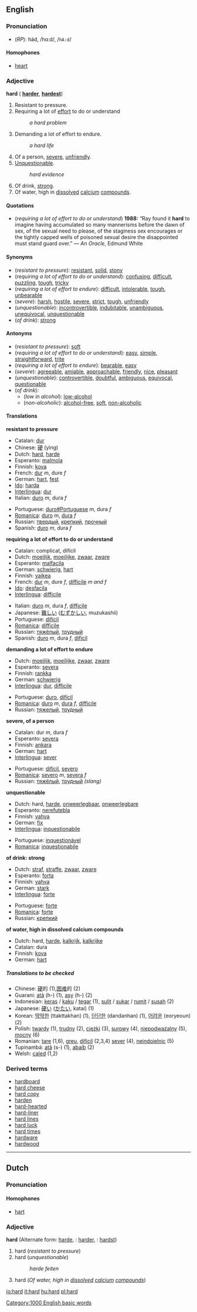 ==English==
===Pronunciation===
*(''RP''): häd, /hɑːd/, /<tt>hA:d</tt>/
====Homophones====
*[[heart]]

===Adjective===
'''hard''' ({{compar}} '''[[harder]]''', {{superl}} '''[[hardest]]''')

#Resistant to pressure.
#Requiring a lot of [[effort]] to do or understand
#:''a hard problem''
#Demanding a lot of effort to endure.
#:''a hard life''
#Of a person, [[severe]], [[unfriendly]].
#[[Unquestionable]].
#:''hard evidence''
#Of drink, [[strong]].
#Of water, high in [[dissolve]]d [[calcium]] [[compound]]s.

====Quotations====
*(''requiring a lot of effort to do or understand'') '''1988:''' “Ray found it '''hard''' to imagine having accumulated so many mannerisms before the dawn of sex, of the sexual need to please, of the staginess sex encourages or the tightly capped wells of poisoned sexual desire the disappointed must stand guard over.” &mdash; ''An Oracle'', Edmund White

====Synonyms====
*(''resistant to pressure''): [[resistant]], [[solid]], [[stony]]
*(''requiring a lot of effort to do or understand''): [[confusing]], [[difficult]], [[puzzling]], [[tough]], [[tricky]]
*(''requiring a lot of effort to endure''): [[difficult]], [[intolerable]], [[tough]], [[unbearable]]
*(''severe''): [[harsh]], [[hostile]], [[severe]], [[strict]], [[tough]], [[unfriendly]]
*(''unquestionable''): [[incontrovertible]], [[indubitable]], [[unambiguous]], [[unequivocal]], [[unquestionable]]
*(''of drink''): [[strong]]

====Antonyms====
*(''resistant to pressure''): [[soft]]
*(''requiring a lot of effort to do or understand''): [[easy]], [[simple]], [[straightforward]], [[trite]]
*(''requiring a lot of effort to endure''): [[bearable]], [[easy]]
*(''severe''): [[agreeable]], [[amiable]], [[approachable]], [[friendly]], [[nice]], [[pleasant]]
*(''unquestionable''): [[controvertible]], [[doubtful]], [[ambiguous]], [[equivocal]], [[questionable]]
*(''of drink''):
**(''low in alcohol''): [[low-alcohol]]
**(''non-alcoholic''): [[alcohol-free]], [[soft]], [[non-alcoholic]]

====Translations====

'''resistant to pressure'''
{{top}}
*Catalan: [[dur]]
*Chinese: [[硬]] (yìng)
*Dutch: [[hard#Dutch|hard]], [[harde]]
*Esperanto: [[malmola]]
*Finnish: [[kova]]
*French: [[dur#French|dur]] ''m'', dure ''f''
*German: [[hart#German|hart]], [[fest#German|fest]]
*[[Ido]]: [[harda]]
*[[Interlingua]]: [[dur#Interlingua|dur]]
*Italian: [[duro#Spanish|duro]] ''m'', dura ''f''
{{mid}}
*Portuguese: [[duro#Portuguese]] ''m'', dura ''f''
*[[Romanica]]: [[duro#Romanica|duro]] ''m'', [[dura#Romanica|dura]] ''f''
*Russian: [[твердый]], [[крепкий]], [[прочный]]
*Spanish: [[duro#Spanish|duro]] ''m'', dura ''f''
{{bottom}}

'''requiring a lot of effort to do or understand'''
{{top}}
*Catalan: complicat, difícil
*Dutch: [[moeilijk]], [[moeilijke]], [[zwaar]], [[zware]]
*Esperanto: [[malfacila]]
*German: [[schwierig]], [[hart#German|hart]]
*Finnish: [[vaikea]]
*French: [[dur]] ''m'', dure ''f'', [[difficile#French|difficile]] ''m and f''
*[[Ido]]: [[desfacila]]
*[[Interlingua]]: [[difficile#Interlingua|difficile]]
{{mid}}
*Italian: [[duro]] ''m'', dura ''f'', [[difficile#Italian|difficile]]
*Japanese: [[難しい]] ([[むずかしい]], muzukashii)
*Portuguese: [[difícil]]
*[[Romanica]]: [[difficile#Romanica|difficile]]
*Russian: [[тяжёлый]], [[трудный]]
*Spanish: [[duro#Spanish|duro]] ''m'', dura ''f'', [[dificil]]
{{bottom}}

'''demanding a lot of effort to endure'''
{{top}}
*Dutch: [[moeilijk]], [[moeilijke]], [[zwaar]], [[zware]]
*Esperanto: [[severa]]
*Finnish: [[rankka]]
*German: [[schwierig]]
*[[Interlingua]]: [[dur]], [[difficile]]
{{mid}}
*Portuguese: [[duro#Portuguese|duro]], [[difícil]]
*[[Romanica]]: [[duro#Romanica|duro]] ''m'', [[dura#Romanica|dura]] ''f'', [[difficile#Romanica|difficile]]
*Russian: [[тяжелый]], [[трудный]]
{{bottom}}

'''severe, of a person'''
{{top}}
*Catalan: dur ''m'', dura ''f''
*Esperanto: [[severa]]
*Finnish: [[ankara]]
*German: [[hart#German|hart]]
*[[Interlingua]]: [[sever#Interlingua|sever]]
{{mid}}
*Portuguese: [[difícil]], [[severo#Portuguese|severo]]
*[[Romanica]]: [[severo#Romanica|severo]] ''m'', [[severa#Romanica|severa]] ''f''
*Russian: [[тяжёлый]], [[трудный]] ''(slang)''
{{bottom}}

'''unquestionable'''
{{top}}
*Dutch: hard, [[harde]], [[onweerlegbaar]], [[onweerlegbare]]
*Esperanto: [[nerefutebla]]
*Finnish: [[vahva]]
*German: [[fix#German|fix]] 
*[[Interlingua]]: [[inquestionabile]]
{{mid}}
*Portuguese: [[inquestionável]]
*[[Romanica]]: [[inquestionabile]]
{{bottom}}

'''of drink: strong'''
{{top}}
*Dutch: [[straf]], [[straffe]], [[zwaar]], [[zware]]
*Esperanto: [[forta]]
*Finnish: [[vahva]]
*German: [[stark#German|stark]]
*[[Interlingua]]: [[forte#Interlingua|forte]]
{{mid}}
*Portuguese: [[forte#Portuguese|forte]]
*[[Romanica]]: [[forte#Romanica|forte]]
*Russian: [[крепкий]]
{{bottom}}

'''of water, high in dissolved calcium compounds'''
{{top}}
*Dutch: hard, [[harde]], [[kalkrijk]], [[kalkrijke]]
*Catalan: dura
*Finnish: [[kova]]
*German: [[hart]]
{{mid}}
{{bottom}}

=====Translations to be checked=====
<!--Remove this section once all of the translations below have been moved into the tables above.-->
{{checktrans}}

*Chinese: [[硬]]的 (1),[[困难]]的 (2)
*Guarani: [[atã]] (h-) (1), [[asy]] (h-) (2)
*Indonesian: [[keras]] / [[kaku]] / [[tegar]] (1), [[sulit]] / [[sukar]] / [[rumit]] / [[susah]] (2)
*Japanese: [[硬い]] ([[かたい]], katai) (1)
*Korean: [[딱딱한]] (ttakttakhan) (1), [[단단한]] (dandanhan) (1), [[어려운]] (eoryeoun) (2)
*Polish: [[twardy]] (1), [[trudny]] (2), [[ciężki]] (3), [[surowy]] (4), [[niepodważalny]] (5), [[mocny]] (6)
*Romanian: [[tare#Romanian|tare]] (1,6), [[greu]], [[dificil]] (2,3,4) [[sever]] (4), [[neindoielnic]] (5)
*Tupinambá: [[atã]] (s-) (1), [[abaíb]] (2)
*Welsh: [[caled]] (1,2)

===Derived terms===
*[[hardboard]]
*[[hard cheese]]<!-- = hard luck-->
*[[hard copy]]
*[[harden]]
*[[hard-hearted]]
*[[hard-liner]]
*[[hard lines]]
*[[hard luck]]
*[[hard times]]
*[[hardware]]
*[[hardwood]]

----
==Dutch==
===Pronunciation===
====Homophones====
*[[hart#Dutch|hart]]<!--It's the Dutch word of course-->

===Adjective===
'''hard''' (Alternate form: [[harde]], {{compar}}: [[harder]], {{superl}}: [[hardst]])

#hard (''resistant to pressure'')
#hard (''unquestionable'')
#:''harde feiten''
#hard (''Of water, high in [[dissolve]]d [[calcium]] [[compound]]s'')

[[Category:1000 English basic words]]

[[io:hard]]
[[it:hard]]
[[hu:hard]]
[[pl:hard]]